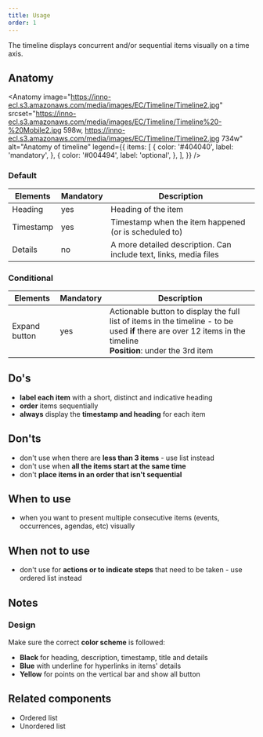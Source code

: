 ```yaml
---
title: Usage
order: 1
---
```



<Paragraph size="lead">
  The timeline displays concurrent and/or sequential items visually on a time
  axis.
</Paragraph>

## Anatomy

<Anatomy
  image="https://inno-ecl.s3.amazonaws.com/media/images/EC/Timeline/Timeline2.jpg"
  srcset="https://inno-ecl.s3.amazonaws.com/media/images/EC/Timeline/Timeline%20-%20Mobile2.jpg 598w, https://inno-ecl.s3.amazonaws.com/media/images/EC/Timeline/Timeline2.jpg 734w"
  alt="Anatomy of timeline"
  legend={{
    items: [
      {
        color: '#404040',
        label: 'mandatory',
      },
      {
        color: '#004494',
        label: 'optional',
      },
    ],
  }}
/>

### Default

| Elements  | Mandatory | Description                                                       |
| --------- | --------- | ----------------------------------------------------------------- |
| Heading   | yes       | Heading of the item                                               |
| Timestamp | yes       | Timestamp when the item happened (or is scheduled to)             |
| Details   | no        | A more detailed description. Can include text, links, media files |

### Conditional

| Elements      | Mandatory | Description                                                                                                                                                          |
| ------------- | --------- | -------------------------------------------------------------------------------------------------------------------------------------------------------------------- |
| Expand button | yes       | Actionable button to display the full list of items in the timeline - to be used **if** there are over 12 items in the timeline<br/>**Position**: under the 3rd item |

## Do's

- **label each item** with a short, distinct and indicative heading
- **order** items sequentially
- **always** display the **timestamp and heading** for each item

## Don'ts

- don't use when there are **less than 3 items** - use list instead
- don't use when **all the items start at the same time**
- don't **place items in an order that isn't sequential**

## When to use

- when you want to present multiple consecutive items (events, occurrences, agendas, etc) visually

## When not to use

- don't use for **actions or to indicate steps** that need to be taken - use <Link to="/ec/components/list/usage/">ordered list</Link> instead

## Notes

### Design

Make sure the correct **color scheme** is followed:

- **Black** for heading, description, timestamp, title and details
- **Blue** with underline for hyperlinks in items' details
- **Yellow** for points on the vertical bar and show all button

## Related components

- <Link to="/ec/components/list/usage/">Ordered list</Link>
- <Link to="/ec/components/list/usage/">Unordered list</Link>
